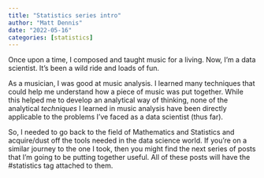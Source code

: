 ```yaml
---
title: "Statistics series intro"
author: "Matt Dennis"
date: "2022-05-16"
categories: [statistics]
---
```


Once upon a time, I composed and taught music for a living.  Now, I'm a data scientist.  It's been a wild ride and loads of fun.  

As a musician, I was good at music analysis.  I learned many techniques that could help me understand how a piece of music was put together.  While this helped me to develop an analytical way of thinking, none of the analytical *techniques* I learned in music analysis have been directly applicable to the problems I've faced as a data scientist (thus far).

So, I needed to go back to the field of Mathematics and Statistics and acquire/dust off the tools needed in the data science world.  If you're on a similar journey to the one I took, then you might find the next series of posts that I'm going to be putting together useful.  All of these posts will have the #statistics tag attached to them.
